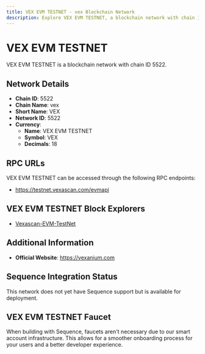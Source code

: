 ```yaml
--- 
title: VEX EVM TESTNET - vex Blockchain Network
description: Explore VEX EVM TESTNET, a blockchain network with chain ID 5522. Learn about its native currency, VEX EVM TESTNET, and how to interact with the network.
---
```


# VEX EVM TESTNET

VEX EVM TESTNET is a blockchain network with chain ID 5522.

## Network Details

- **Chain ID**: 5522
- **Chain Name**: vex
- **Short Name**: VEX
- **Network ID**: 5522
- **Currency**: 
  - **Name**: VEX EVM TESTNET
  - **Symbol**: VEX
  - **Decimals**: 18

## RPC URLs

VEX EVM TESTNET can be accessed through the following RPC endpoints:

- https://testnet.vexascan.com/evmapi

## VEX EVM TESTNET Block Explorers

- [Vexascan-EVM-TestNet](https://testnet.vexascan.com/evmexplorer)

## Additional Information

- **Official Website**: https://vexanium.com

## Sequence Integration Status

This network does not yet have Sequence support but is available for deployment.

## VEX EVM TESTNET Faucet

When building with Sequence, faucets aren't necessary due to our smart account infrastructure. This allows for a smoother onboarding process for your users and a better developer experience.
